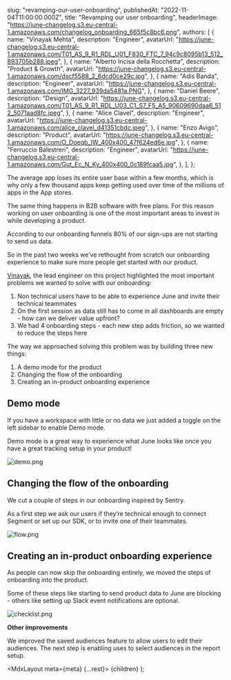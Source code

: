 
  slug: "revamping-our-user-onboarding",
  publishedAt: "2022-11-04T11:00:00.000Z",
  title: "Revamping our user onboarding",
  headerImage:
    "https://june-changelog.s3.eu-central-1.amazonaws.com/changelog_onboarding_665f5c8bc6.png",
  authors: [
    {
      name: "Vinayak Mehta",
      description: "Engineer",
      avatarUrl:
        "https://june-changelog.s3.eu-central-1.amazonaws.com/T01_AS_9_R1_RDL_U01_F830_FTC_7_94c9c8095b13_512_893705b288.jpeg",
    },
    {
      name: "Alberto Incisa della Rocchetta",
      description: "Product & Growth",
      avatarUrl:
        "https://june-changelog.s3.eu-central-1.amazonaws.com/dscf5588_2_6dcd0ce29c.jpg",
    },
    {
      name: "Adis Banda",
      description: "Engineer",
      avatarUrl:
        "https://june-changelog.s3.eu-central-1.amazonaws.com/IMG_3227_939da5481a.PNG",
    },
    {
      name: "Daniel Beere",
      description: "Design",
      avatarUrl:
        "https://june-changelog.s3.eu-central-1.amazonaws.com/T01_AS_9_R1_RDL_U03_C1_S7_F5_A5_90609690daa6_512_5071aad8fc.jpeg",
    },
    {
      name: "Alice Clavel",
      description: "Engineer",
      avatarUrl:
        "https://june-changelog.s3.eu-central-1.amazonaws.com/alice_clavel_d41351cbdc.jpeg",
    },
    {
      name: "Enzo Avigo",
      description: "Product",
      avatarUrl:
        "https://june-changelog.s3.eu-central-1.amazonaws.com/O_Doeqb_IW_400x400_47f624ed6e.jpg",
    },
    {
      name: "Ferruccio Balestreri",
      description: "Engineer",
      avatarUrl:
        "https://june-changelog.s3.eu-central-1.amazonaws.com/Gut_Ec_N_Ky_400x400_0c189fcaa5.jpg",
    },
  ],
};

The average app loses its entire user base within a few months, which is why only a few thousand apps keep getting used over time of the millions of apps in the App stores.

The same thing happens in B2B software with free plans. For this reason working on user onboarding is one of the most important areas to invest in while developing a product.

According to our onboarding funnels 80% of our sign-ups are not starting to send us data.

So in the past two weeks we’ve rethought from scratch our onboarding experience to make sure more people get started with our product.

[Vinayak](https://twitter.com/vortex_ape), the lead engineer on this project highlighted the most important problems we wanted to solve with our onboarding:

1. Non technical users have to be able to experience June and invite their technical teammates
2. On the first session as data still has to come in all dashboards are empty - how can we deliver value upfront?
3. We had 4 onboarding steps - each new step adds friction, so we wanted to reduce the steps here

The way we approached solving this problem was by building three new things:

1. A demo mode for the product
2. Changing the flow of the onboarding
3. Creating an in-product onboarding experience

## Demo mode

If you have a workspace with little or no data we just added a toggle on the left sidebar to enable Demo mode.

Demo mode is a great way to experience what June looks like once you have a great tracking setup in your product!

![demo.png](https://june-changelog.s3.eu-central-1.amazonaws.com/demo_4e632ec8de.png)

## Changing the flow of the onboarding

We cut a couple of steps in our onboarding inspired by Sentry.

As a first step we ask our users if they’re technical enough to connect Segment or set up our SDK, or to invite one of their teammates.

![flow.png](https://june-changelog.s3.eu-central-1.amazonaws.com/flow_b8ddc95779.png)

## Creating an in-product onboarding experience

As people can now skip the onboarding entirely, we moved the steps of onboarding into the product.

Some of these steps like starting to send product data to June are blocking - others like setting up Slack event notifications are optional.

![checklist.png](https://june-changelog.s3.eu-central-1.amazonaws.com/checklist_d0855c3e14.png)

**Other improvements**

We improved the saved audiences feature to allow users to edit their audiences. The next step is enabling uses to select audiences in the report setup.

  <MdxLayout meta={meta} {...rest}>
    {children}
  </MdxLayout>
);
